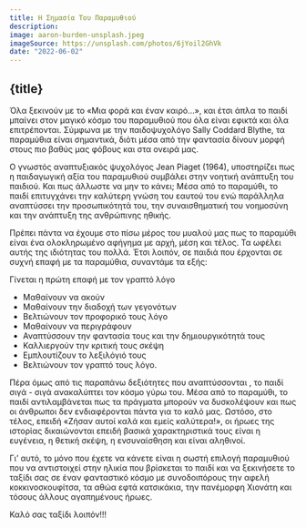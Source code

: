 ```yaml
---
title: Η Σημασία Του Παραμυθιού
description:
image: aaron-burden-unsplash.jpeg
imageSource: https://unsplash.com/photos/6jYoil2GhVk
date: "2022-06-02"
---
```


## {title}

Όλα ξεκινούν με το «Μια φορά και έναν καιρό…», και έτσι άπλα το παιδί μπαίνει στον μαγικό κόσμο του παραμυθιού που όλα είναι εφικτά και όλα επιτρέπονται. Σύμφωνα με την παιδοψυχολόγο Sally Coddard Blythe, τα παραμύθια είναι σημαντικά, διότι μέσα από την φαντασία δίνουν μορφή στους πιο βαθύς μας φόβους και στα ονειρά μας.

Ο γνωστός αναπτυξιακός ψυχολόγος Jean Piaget (1964), υποστηρίζει πως η παιδαγωγική αξία του παραμυθιού συμβάλει στην νοητική ανάπτυξη του παιδιού. Και πως άλλωστε να μην το κάνει; Μέσα από το παραμύθι, το παιδί επιτυγχάνει την καλύτερη γνώση του εαυτού του ενώ παράλληλα αναπτύσσει την προσωπικότητά του, την συναισθηματική του νοημοσύνη και την ανάπτυξη της ανθρώπινης ηθικής.

Πρέπει πάντα να έχουμε στο πίσω μέρος του μυαλού μας πως το παραμύθι είναι ένα ολοκληρωμένο αφήγημα με αρχή, μέση και τέλος. Τα ωφέλει αυτής της ιδιότητας του πολλά. Έτσι λοιπόν, σε παιδιά που έρχονται σε συχνή επαφή με τα παραμύθια, συναντάμε τα εξής:

Γίνεται η πρώτη επαφή με τον γραπτό λόγο

- Μαθαίνουν να ακούν
- Μαθαίνουν την διαδοχή των γεγονότων
- Βελτιώνουν τον προφορικό τους λόγο
- Μαθαίνουν να περιγράφουν
- Αναπτύσσουν την φαντασία τους και την δημιουργικότητά τους
- Καλλιεργούν την κριτική τους σκέψη
- Εμπλουτίζουν το λεξιλόγιό τους
- Βελτιώνουν τον γραπτό τους λόγο.

Πέρα όμως από τις παραπάνω δεξιότητες που αναπτύσσονται , το παιδί σιγά - σιγά ανακαλύπτει τον κόσμο γύρω του. Μέσα από το παραμύθι, το παιδί αντιλαμβάνεται πως τα πράγματα μπορούν να δυσκολέψουν και πως οι άνθρωποι δεν ενδιαφέρονται πάντα για το καλό μας. Ωστόσο, στο τέλος, επειδή «Ζήσαν αυτοί καλά και εμείς καλύτερα!», οι ήρωες της ιστορίας δικαιώνονται επειδή βασικά χαρακτηριστικά τους είναι η ευγένεια, η θετική σκέψη, η ενσυναίσθηση και είναι αληθινοί.

Γι’ αυτό, το μόνο που έχετε να κάνετε είναι η σωστή επιλογή παραμυθιού που να αντιστοιχεί στην ηλικία που βρίσκεται το παιδί και να ξεκινήσετε το ταξίδι σας σε έναν φανταστικό κόσμο με συνοδοιπόρους την αφελή κοκκινοσκουφίτσα, τα αθώα εφτά κατσικάκια, την πανέμορφη Χιονάτη και τόσους άλλους αγαπημένους ήρωες.

Καλό σας ταξίδι λοιπόν!!!
